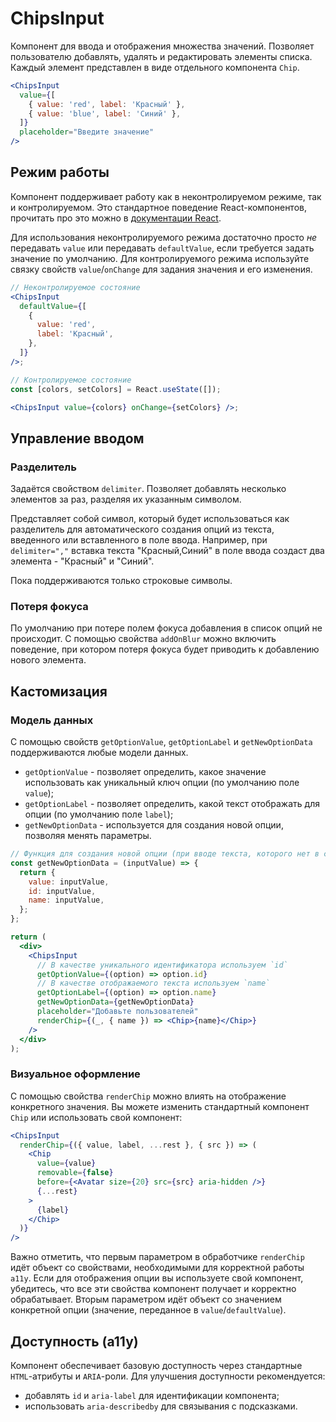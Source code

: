 <Overview>

# ChipsInput

Компонент для ввода и отображения множества значений.
Позволяет пользователю добавлять, удалять и редактировать элементы списка.
Каждый элемент представлен в виде отдельного компонента `Chip`.

</Overview>

```jsx
<ChipsInput
  value={[
    { value: 'red', label: 'Красный' },
    { value: 'blue', label: 'Синий' },
  ]}
  placeholder="Введите значение"
/>
```

## Режим работы

Компонент поддерживает работу как в неконтролируемом режиме, так и контролируемом. Это стандартное поведение
React-компонентов, прочитать про это можно в [документации React](https://react.dev/reference/react-dom/components/input#controlling-an-input-with-a-state-variable).

Для использования неконтролируемого режима достаточно просто _не_ передавать `value` или передавать `defaultValue`, если
требуется задать значение по умолчанию.
Для контролируемого режима используйте связку свойств `value`/`onChange` для задания значения и его изменения.

```jsx
// Неконтролируемое состояние
<ChipsInput
  defaultValue={[
    {
      value: 'red',
      label: 'Красный',
    },
  ]}
/>;

// Контролируемое состояние
const [colors, setColors] = React.useState([]);

<ChipsInput value={colors} onChange={setColors} />;
```

## Управление вводом

### Разделитель

Задаётся свойством `delimiter`. Позволяет добавлять несколько элементов за раз, разделяя их указанным символом.

Представляет собой символ, который будет использоваться как разделитель для автоматического создания опций из текста,
введенного или вставленного в поле ввода. Например, при `delimiter=","` вставка текста "Красный,Синий" в поле ввода
создаст два элемента - "Красный" и "Синий".

Пока поддерживаются только строковые символы.

### Потеря фокуса

По умолчанию при потере полем фокуса добавления в список опций не происходит.
С помощью свойства `addOnBlur` можно включить поведение, при котором потеря фокуса будет приводить к добавлению нового элемента.

## Кастомизация

### Модель данных

С помощью свойств `getOptionValue`, `getOptionLabel` и `getNewOptionData` поддерживаются любые модели данных.

- `getOptionValue` - позволяет определить, какое значение использовать как уникальный ключ опции (по умолчанию поле `value`);
- `getOptionLabel` - позволяет определить, какой текст отображать для опции (по умолчанию поле `label`);
- `getNewOptionData` - используется для создания новой опции, позволяя менять параметры.

```jsx
// Функция для создания новой опции (при вводе текста, которого нет в списке)
const getNewOptionData = (inputValue) => {
  return {
    value: inputValue,
    id: inputValue,
    name: inputValue,
  };
};

return (
  <div>
    <ChipsInput
      // В качестве уникального идентификатора используем `id`
      getOptionValue={(option) => option.id}
      // В качестве отображаемого текста используем `name`
      getOptionLabel={(option) => option.name}
      getNewOptionData={getNewOptionData}
      placeholder="Добавьте пользователей"
      renderChip={(_, { name }) => <Chip>{name}</Chip>}
    />
  </div>
);
```

### Визуальное оформление

С помощью свойства `renderChip` можно влиять на отображение конкретного значения. Вы можете изменить
стандартный компонент `Chip` или использовать свой компонент:

```jsx
<ChipsInput
  renderChip={({ value, label, ...rest }, { src }) => (
    <Chip
      value={value}
      removable={false}
      before={<Avatar size={20} src={src} aria-hidden />}
      {...rest}
    >
      {label}
    </Chip>
  )}
/>
```

Важно отметить, что первым параметром в обработчике `renderChip` идёт объект со свойствами, необходимыми для
корректной работы `a11y`. Если для отображения опции вы используете свой компонент, убедитесь, что все эти свойства
компонент получает и корректно обрабатывает. Вторым параметром идёт объект со значением конкретной опции
(значение, переданное в `value`/`defaultValue`).

## Доступность (a11y)

Компонент обеспечивает базовую доступность через стандартные `HTML`-атрибуты и `ARIA`-роли. Для улучшения доступности рекомендуется:

- добавлять `id` и `aria-label` для идентификации компонента;
- использовать `aria-describedby` для связывания с подсказками.
